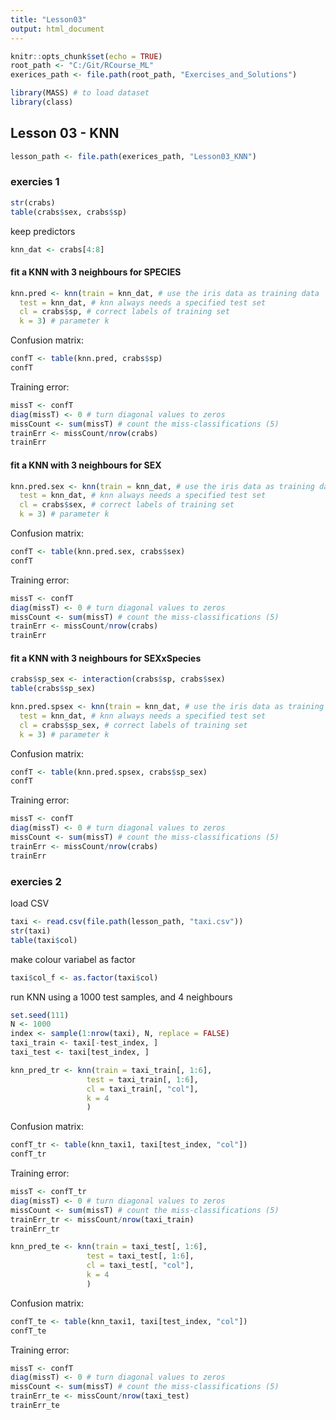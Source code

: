 ```yaml
---
title: "Lesson03"
output: html_document
---
```


```r
knitr::opts_chunk$set(echo = TRUE)
root_path <- "C:/Git/RCourse_ML"
exerices_path <- file.path(root_path, "Exercises_and_Solutions")
```

```r
library(MASS) # to load dataset
library(class)

```


## Lesson 03 - KNN

```r
lesson_path <- file.path(exerices_path, "Lesson03_KNN")
```


### exercies 1
```r
str(crabs)
table(crabs$sex, crabs$sp)
```
keep predictors
```r
knn_dat <- crabs[4:8]
```

#### fit a KNN with 3 neighbours for SPECIES
```r
knn.pred <- knn(train = knn_dat, # use the iris data as training data
  test = knn_dat, # knn always needs a specified test set
  cl = crabs$sp, # correct labels of training set
  k = 3) # parameter k

```


Confusion matrix:
```r
confT <- table(knn.pred, crabs$sp)
confT
```
Training error:
```r
missT <- confT
diag(missT) <- 0 # turn diagonal values to zeros
missCount <- sum(missT) # count the miss-classifications (5)
trainErr <- missCount/nrow(crabs)
trainErr
```
#### fit a KNN with 3 neighbours for SEX

```r
knn.pred.sex <- knn(train = knn_dat, # use the iris data as training data
  test = knn_dat, # knn always needs a specified test set
  cl = crabs$sex, # correct labels of training set
  k = 3) # parameter k

```
Confusion matrix:
```r
confT <- table(knn.pred.sex, crabs$sex)
confT
```
Training error:
```r
missT <- confT
diag(missT) <- 0 # turn diagonal values to zeros
missCount <- sum(missT) # count the miss-classifications (5)
trainErr <- missCount/nrow(crabs)
trainErr
```


#### fit a KNN with 3 neighbours for SEXxSpecies

```r
crabs$sp_sex <- interaction(crabs$sp, crabs$sex)
table(crabs$sp_sex)
```


```r
knn.pred.spsex <- knn(train = knn_dat, # use the iris data as training data
  test = knn_dat, # knn always needs a specified test set
  cl = crabs$sp_sex, # correct labels of training set
  k = 3) # parameter k

```
Confusion matrix:
```r
confT <- table(knn.pred.spsex, crabs$sp_sex)
confT
```
Training error:
```r
missT <- confT
diag(missT) <- 0 # turn diagonal values to zeros
missCount <- sum(missT) # count the miss-classifications (5)
trainErr <- missCount/nrow(crabs)
trainErr
```

### exercies 2
load CSV
```r
taxi <- read.csv(file.path(lesson_path, "taxi.csv"))
str(taxi)
table(taxi$col)
```
make colour variabel as factor
```r
taxi$col_f <- as.factor(taxi$col)
```

run KNN using a 1000 test samples, and 4 neighbours
```r
set.seed(111)
N <- 1000
index <- sample(1:nrow(taxi), N, replace = FALSE)
taxi_train <- taxi[-test_index, ]
taxi_test <- taxi[test_index, ]
```


```r
knn_pred_tr <- knn(train = taxi_train[, 1:6],
                 test = taxi_train[, 1:6],
                 cl = taxi_train[, "col"],
                 k = 4
                 )
```

Confusion matrix:
```r
confT_tr <- table(knn_taxi1, taxi[test_index, "col"])
confT_tr
```
Training error:
```r
missT <- confT_tr
diag(missT) <- 0 # turn diagonal values to zeros
missCount <- sum(missT) # count the miss-classifications (5)
trainErr_tr <- missCount/nrow(taxi_train)
trainErr_tr
```


```r
knn_pred_te <- knn(train = taxi_test[, 1:6],
                 test = taxi_test[, 1:6],
                 cl = taxi_test[, "col"],
                 k = 4
                 )
```

Confusion matrix:
```r
confT_te <- table(knn_taxi1, taxi[test_index, "col"])
confT_te
```
Training error:
```r
missT <- confT
diag(missT) <- 0 # turn diagonal values to zeros
missCount <- sum(missT) # count the miss-classifications (5)
trainErr_te <- missCount/nrow(taxi_test)
trainErr_te
```










